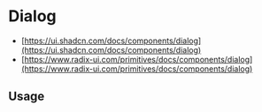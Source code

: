 
<Meta of={DialogStories} />

# Dialog

* [https://ui.shadcn.com/docs/components/dialog](https://ui.shadcn.com/docs/components/dialog)
* [https://www.radix-ui.com/primitives/docs/components/dialog](https://www.radix-ui.com/primitives/docs/components/dialog)

<Canvas of={DialogStories.Default} />

<Controls />

## Usage

```jsx
import {
  Dialog,
  DialogContent,
  DialogDescription,
  DialogFooter,
  DialogHeader,
  DialogTitle,
  DialogTrigger,
  Button,
} from '@sozialhelden/ui';

export function App() {
  return (
    <Dialog>
      <DialogTrigger>Edit Profile</DialogTrigger>
      <DialogContent>
        <DialogHeader>
          <DialogTitle>Edit profile</DialogTitle>
          <DialogDescription>
            Make changes to your profile here. Click save when you're done.
          </DialogDescription>
        </DialogHeader>
        <DialogFooter>
          <Button>Save changes</Button>
        </DialogFooter>
      </DialogContent>
    </Dialog>
  );
}
```
